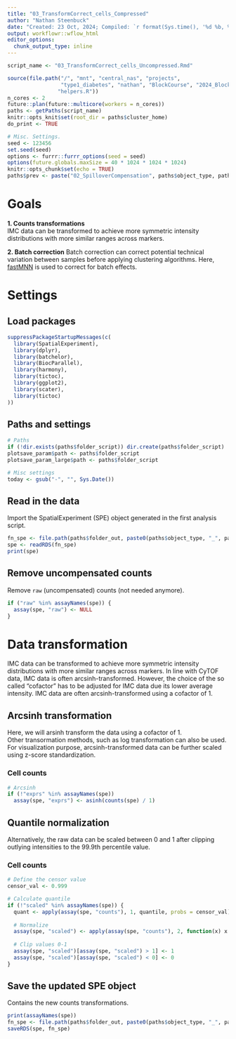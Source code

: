 ```yaml
---
title: "03_TransformCorrect_cells_Compressed"
author: "Nathan Steenbuck"
date: "Created: 23 Oct, 2024; Compiled: `r format(Sys.time(), '%d %b, %Y')`"
output: workflowr::wflow_html
editor_options:
  chunk_output_type: inline
---
```


```r
script_name <- "03_TransformCorrect_cells_Uncompressed.Rmd"

source(file.path("/", "mnt", "central_nas", "projects", 
                 "type1_diabetes", "nathan", "BlockCourse", "2024_BlockCourse", "T1D_analysis", 
                "helpers.R"))
n_cores <- 2
future::plan(future::multicore(workers = n_cores))
paths <- getPaths(script_name)
knitr::opts_knit$set(root_dir = paths$cluster_home)
do_print <- TRUE

# Misc. Settings.
seed <- 123456
set.seed(seed)
options <- furrr::furrr_options(seed = seed)
options(future.globals.maxSize = 40 * 1024 * 1024 * 1024)
knitr::opts_chunk$set(echo = TRUE)
paths$prev <- paste("02_SpilloverCompensation", paths$object_type, paths$panel_type, sep = "_")
```



# **Goals**

**1. Counts transformations**  
IMC data can be transformed to achieve more symmetric intensity distributions with more similar ranges across markers.  

**2. Batch correction**
Batch correction can correct potential technical variation between samples before applying clustering algorithms. 
Here, [fastMNN](https://marionilab.github.io/FurtherMNN2018/theory/description.html) is used to correct for batch effects.



# **Settings**  

## Load packages

```r
suppressPackageStartupMessages(c(
  library(SpatialExperiment),
  library(dplyr),
  library(batchelor),
  library(BiocParallel),
  library(harmony),
  library(tictoc),
  library(ggplot2),
  library(scater),
  library(tictoc)
))
```

## Paths and settings

```r
# Paths
if (!dir.exists(paths$folder_script)) dir.create(paths$folder_script)
plotsave_param$path <- paths$folder_script
plotsave_param_large$path <- paths$folder_script

# Misc settings
today <- gsub("-", "", Sys.Date())
```

##  Read in the data

Import the SpatialExperiment (SPE) object generated in the first analysis script.

```r
fn_spe <- file.path(paths$folder_out, paste0(paths$object_type, "_", paths$panel_type, ".rds"))
spe <- readRDS(fn_spe)
print(spe)
```



## Remove uncompensated counts

Remove `raw` (uncompensated) counts (not needed anymore).

```r
if ("raw" %in% assayNames(spe)) {
  assay(spe, "raw") <- NULL
}
```



# **Data transformation**

IMC data can be transformed to achieve more symmetric intensity distributions with more similar ranges across markers. 
In line with CyTOF data, IMC data is often arcsinh-transformed. 
However, the choice of the so called "cofactor" has to be adjusted for IMC data due its lower average intensity. 
IMC data are often arcsinh-transformed using a cofactor of 1. 

## Arcsinh transformation

Here, we will arsinh transform the data using a cofactor of 1.  
Other transormation methods, such as log transformation can also be used. 
For visualization purpose, arcsinh-transformed data can be further scaled using z-score standardization.

### Cell counts

```r
# Arcsinh
if (!"exprs" %in% assayNames(spe))
  assay(spe, "exprs") <- asinh(counts(spe) / 1)
```

## Quantile normalization

Alternatively, the raw data can be scaled between 0 and 1 after clipping outlying intensities to the 99.9th percentile value.

### Cell counts

```r
# Define the censor value
censor_val <- 0.999

# Calculate quantile
if (!"scaled" %in% assayNames(spe)) {
  quant <- apply(assay(spe, "counts"), 1, quantile, probs = censor_val)
  
  # Normalize
  assay(spe, "scaled") <- apply(assay(spe, "counts"), 2, function(x) x / quant)
  
  # Clip values 0-1
  assay(spe, "scaled")[assay(spe, "scaled") > 1] <- 1
  assay(spe, "scaled")[assay(spe, "scaled") < 0] <- 0
}
```

## Save the updated SPE object

Contains the new counts transformations.

```r
print(assayNames(spe))
fn_spe <- file.path(paths$folder_out, paste0(paths$object_type, "_", paths$panel_type, ".rds"))
saveRDS(spe, fn_spe)
```
